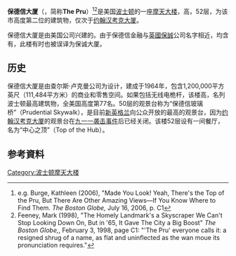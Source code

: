 {{Infobox building
|name               = 保德信大厦<br>Prudential Tower
|image              = Prudential Tower Panorama.jpg
|image_size         = 250px  
|location           = 美国[[波士顿|波士顿]]博伊尔斯顿街800号
|roof               = {{convert|749|ft|m}}
|antenna_spire      = {{convert|907|ft|m}}
|floor_count        = 52 
|start_date         = 1960年
|completion_date    = 1964年
|building_type      = 办公，观景台，餐厅  
|floor_area         = 1,200,000平方英尺（111,484平方米）
|architect          = 查尔斯·卢克曼 
|developer          =    
}}
'''保德信大厦'''（{{lang-en|Prudential Tower}}，简称'''The Pru'''）<ref>e.g. Burge, Kathleen (2006), "Made You Look! Yeah, There's the Top of the Pru, But There Are Other Amazing Views—If You Know Where to Find Them. ''The Boston Globe,'' July 16, 2006, p. C1</ref><ref>Feeney, Mark (1998), "The Homely Landmark's a Skyscraper We Can't Stop Looking Down On, But in '65, It Gave The City a Big Boost" ''The Boston Globe,'', February 3, 1998, page C1: "'The Pru' everyone calls it: a resigned shrug of a name, as flat and uninflected as the wan moue its pronunciation requires."</ref>是美国[[波士顿|波士顿]]的一座[[摩天大楼|摩天大楼]]，高{{convert|749|ft|m}}，52层，为该市高度第二位的建筑物，仅次于[[约翰汉考克大厦|约翰汉考克大厦]]。

保德信大厦是由美国{{le|保德信金融|Prudential Financial}}公司兴建的。由于保德信金融与[[英國保誠|英國保誠]]公司名字相近，均含有{{lang|en|Prudential}}，此楼有时也被误译为保诚大厦。

==历史==
保德信大厦是由查尔斯·卢克曼公司为{{link-en|美国保德信人寿保险公司|Prudential Financial}}设计，建成于1964年，包含1,200,000平方英尺（111,484平方米）的商业和零售空间。如果包括无线电桅杆，该楼高{{convert|907|ft|m}}，名列波士顿最高建筑物，全美国高度第77名。50层的观景台称为“保德信玻璃桥”（Prudential Skywalk），是目前[[新英格兰|新英格兰]]向公众开放的最高的观景台，因为[[约翰汉考克大厦|约翰汉考克大厦]]的观景台在[[九一一袭击事件|九一一袭击事件]]后已经关闭。该楼52层设有一间餐厅，名为“中心之顶”（Top of the Hub）。

== 参考資料 ==
{{Reflist}}
{{start box}}
{{succession box
| before=海关大厦
| title=波士顿最高建筑物
| years=1964年–1976年<br><small>228公尺</small>
| after=[[约翰汉考克大厦|约翰汉考克大厦]]
}}
{{succession box
| before=终点大厦（Terminal Tower，克利夫兰）
| title=纽约市以外美国最高建筑物 
| years=1964年–1969年<br><small>228公尺</small>
| after=[[約翰漢考克中心|約翰漢考克中心]]（芝加哥）
}}
{{end box}}

{{Arch-stub}}

[[Category:波士顿摩天大楼|Category:波士顿摩天大楼]]